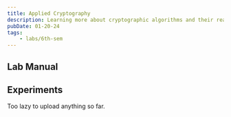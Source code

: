 ```yaml
---
title: Applied Cryptography
description: Learning more about cryptographic algorithms and their real-world use.
pubDate: 01-20-24
tags:
	- labs/6th-sem
---
```



## Lab Manual

<PDFCard
	title="AC Lab Manual"
	description="Distributed by Manipal Institute of Technology, Bengaluru."
	path="/files/ac-lab-manual.pdf"
/>

## Experiments

Too lazy to upload anything so far.
